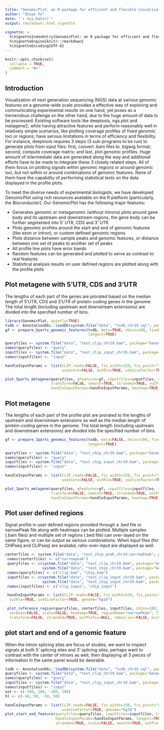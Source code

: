 ```yaml
---
title: "GenomicPlot: an R package for efficient and flexible visualization of NGS coverage profiles"
author: "Shuye Pu"
date: "`r Sys.Date()`"
output: rmarkdown::html_vignette
   
vignette: >
  %\VignetteIndexEntry{GenomicPlot: an R package for efficient and flexible visualization of NGS coverage profiles}
  %\VignetteEngine{knitr::rmarkdown}
  %\VignetteEncoding{UTF-8}
---
```


```r
knitr::opts_chunk$set(
  collapse = TRUE,
  comment = "#>"
)
```

## Introduction

Visualization of next generation sequencing (NGS) data at various genomic features on a genome-wide scale provides a effective way of exploring and communicating experimental results on one hand, yet poses as a tremendous challenge on the other hand, due to the huge amount of data to be processed. Existing software tools like deeptools, ngs.plot and metagene2, while having attractive features and perform reasonably well in relatively simple scenarios, like plotting coverage profiles of fixed genomic loci or regions, have serious limitations in terms of efficiency and flexibility. For instance, deeptools requires 3 steps (3 sub-programs to be run) to generate plots from input files: first, convert .bam files to .bigwig format; second, compute coverage matrix; and last, plot genomic profiles. Huge amount of intermediate data are generated along the way and additional efforts have to be made to integrate these 3 closely related steps. All of them focus on plotting signals within genomic regions or around genomic loci, but not within or around combinations of genomic features. None of them have the capability of performing statistical tests on the data displayed in the profile plots.

To meet the diverse needs of experimental biologists, we have developed GenomicPlot using rich resources available on the R platform (particularly, the Bioconductor). Our GenomicPlot has the following major features:

-   Generates genomic or metagenomic (without introns) plots around gene body and its upstream and downstream regions, the gene body can be further segmented into 5' UTR, CDS and 3' UTR
-   Plots genomic profiles around the start and end of genomic features (like exon or intron), or custom defined genomic regions
-   Plots distance between sample peaks and genomic features, or distance between one set of peaks to another set of peaks
-   All profile line plots have error bands
-   Random features can be generated and plotted to serve as contrast to real features
-   Statistical analysis results on user defined regions are plotted along with the profile plots

## Plot metagene with 5'UTR, CDS and 3'UTR

The lengths of each part of the genes are prorated based on the median length of 5'UTR, CDS and 3'UTR of protein-coding genes in the genome. The total length (including upstream and downstream extensions) are divided into the specified number of bins.

```r
library(GenomicPlot, quietly=TRUE)
txdb <- AnnotationDbi::loadDb(system.file("data", "txdb_chr19.sql", package="GenomicPlotData"))
gf <- prepare_5parts_genomic_features(txdb, meta=TRUE, nbins=100, fiveP=500, threeP=500, 
                                      longest=TRUE)

queryfiles <- system.file("data", "test_clip_chr19.bam", package="GenomicPlotData")
names(queryfiles) <- "query"
inputfiles <- system.file("data", "test_clip_input_chr19.bam", package="GenomicPlotData")
names(inputfiles) <- "input"

handleInputParams <- list(CLIP_reads=FALSE, fix_width=150, fix_point="start", norm=TRUE, 
                          useScore=FALSE, outRle=TRUE, useSizeFactor=TRUE, genome="hg19")

plot_5parts_metagene(queryfiles, gFeatures=gf, inputfiles=inputfiles, scale=FALSE, verbose=FALSE, 
                     transform=FALSE, smooth=TRUE, stranded=TRUE, outPrefix=NULL, 
                     handleInputParams=handleInputParams, heatmap=TRUE, rmOutlier=TRUE, nc=5)

```

## Plot metagene

The lengths of each part of the profile plot are prorated to the lengths of upstream and downstream extensions as well as the median length of protein-coding genes in the genome. The total length (including upstream and downstream extensions) are divided into the specified number of bins.

```r
gf <- prepare_3parts_genomic_features(txdb, meta=FALSE, nbins=100, fiveP=3000, threeP=2000, 
                                      longest=TRUE)

queryfiles <- system.file("data", "test_chip_chr19.bam", package="GenomicPlotData")
names(queryfiles) <- "query"
inputfiles <- system.file("data", "test_chip_input_chr19.bam", package="GenomicPlotData")
names(inputfiles) <- "input"

handleInputParams <- list(CLIP_reads=FALSE, fix_width=150, fix_point="start", norm=TRUE, 
                          useScore=FALSE, outRle=TRUE, useSizeFactor=TRUE, genome="hg19")

plot_3parts_metagene(queryfiles, gFeatures=gf, inputfiles=inputfiles, scale=FALSE, verbose=FALSE, 
                     transform=FALSE, smooth=TRUE, stranded=TRUE, outPrefix=NULL, 
                     handleInputParams=handleInputParams, heatmap=TRUE, rmOutlier=TRUE, nc=5)

```

## Plot user defined regions

Signal profile in user defined regions provided through a .bed file or narrowPeak file along with heatmaps can be plotted. Multiple samples (.bam files) and multiple set of regions (.bed file) can over-layed on the same figure, or can be output as various combinations. When input files (for ChIPseq and CLIPseq) are availabe, ratio-over-input are displayed as well.

```r
centerfiles <- system.file("data", "test_chip_peak_chr19.narrowPeak", package="GenomicPlotData")
 names(centerfiles) <- c("narrowpeak")
 queryfiles <- c(system.file("data", "test_clip_chr19.bam", package="GenomicPlotData"),
                 system.file("data", "test_chip_chr19.bam", package="GenomicPlotData"))
 names(queryfiles) <- c("clip_bam", "chip_bam")
 inputfiles <- c(system.file("data", "test_clip_input_chr19.bam", package="GenomicPlotData"),
                 system.file("data", "test_chip_input_chr19.bam", package="GenomicPlotData"))
 names(inputfiles) <- c("clip_input", "chip_input")

 handleInputParams <- list(CLIP_reads=FALSE, fix_width=150, fix_point="start", norm=TRUE, useScore=FALSE,
  outRle=TRUE, useSizeFactor=TRUE, genome="hg19")

 plot_reference_region(queryfiles, centerfiles, inputfiles, nbins=100, handleInputParams=handleInputParams,
  verbose=FALSE, scale=FALSE, heatmap=TRUE, regionName="narrowPeak", fiveP=500, threeP=500, smooth=TRUE,
  transform=FALSE, stranded=TRUE, outPrefix=NULL, rmOutlier=FALSE, nc=5)
```
## plot start and end of a genomic feature
When the intron splicing sites are focus of studies, we want to inspect signals at both 5' splicing sites and 3' splicing sites, perhaps want to contrast with the center of introns as well, then displaying all 3 pieces of information in the same panel would be desirable.
```r
txdb <- AnnotationDbi::loadDb(system.file("data", "txdb_chr19.sql", package="GenomicPlotData"))
queryfiles <- system.file("data", "test_clip_chr19.bam", package="GenomicPlotData")
names(queryfiles) <- "query"
inputfiles <- system.file("data", "test_clip_input_chr19.bam", package="GenomicPlotData")
names(inputfiles) <- "input"
ext <- c(-500, 200, -200, 500)
hl <- c(-50, 50, -50, 50)

handleInputParams <- list(CLIP_reads=FALSE, fix_width=150, fix_point="start", norm=TRUE, useScore=FALSE, outRle=TRUE,
                          useSizeFactor=TRUE, genome="hg19")
plot_start_end_feature(queryfiles=queryfiles, inputfiles=inputfiles, txdb=txdb, featureName="intron", binsize=10,
                       handleInputParams=handleInputParams, longest=TRUE, ext=ext, hl=hl, randomize=TRUE, insert=100,
                       stranded=TRUE, scale=FALSE, smooth=TRUE, outPrefix=NULL, nc=5)
```